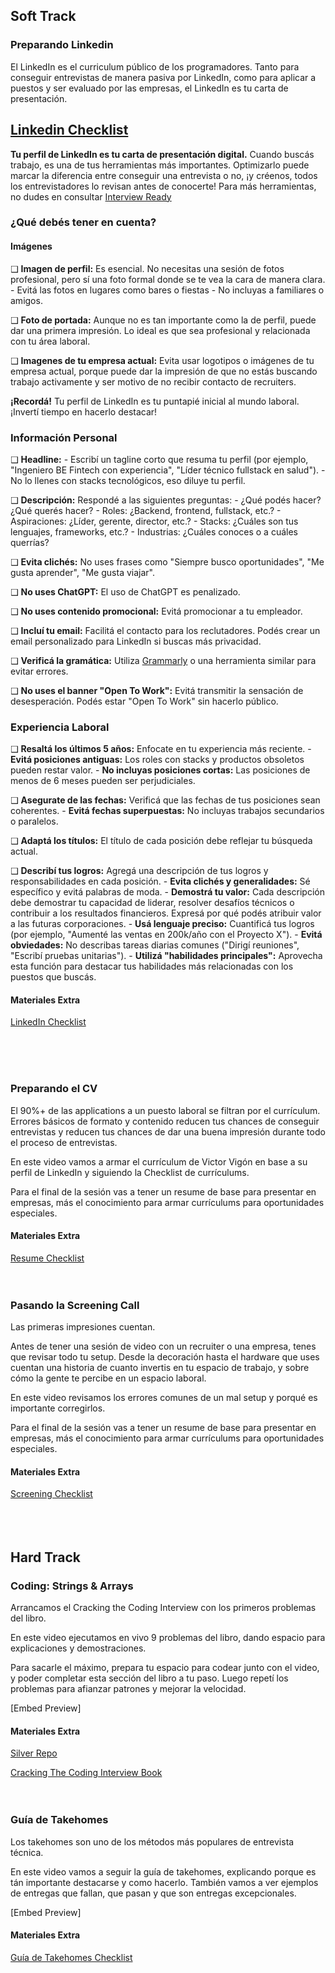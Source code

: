 ## Soft Track

### Preparando Linkedin

El LinkedIn es el curriculum público de los programadores. Tanto para conseguir entrevistas de manera pasiva por LinkedIn, como para aplicar a puestos y
ser evaluado por las empresas, el LinkedIn es tu carta de presentación.

## [Linkedin Checklist](https://silverdev.notion.site/LinkedIn-Checklist-0d76b9ab43084d7891cea7535c16c174)

**Tu perfil de LinkedIn es tu carta de presentación digital.** Cuando buscás trabajo, es una de tus herramientas más importantes. Optimizarlo puede marcar la diferencia entre conseguir una entrevista o no, ¡y créenos, todos los entrevistadores lo revisan antes de conocerte! Para más herramientas, no dudes en consultar [Interview Ready](https://ready.silver.dev/)

### ¿Qué debés tener en cuenta?

#### Imágenes

❑ **Imagen de perfil:** Es esencial. No necesitas una sesión de fotos profesional, pero sí una foto formal donde se te vea la cara de manera clara.
    - Evitá las fotos en lugares como bares o fiestas
    - No incluyas a familiares o amigos.

❑ **Foto de portada:** Aunque no es tan importante como la de perfil, puede dar una primera impresión. Lo ideal es que sea profesional y relacionada con tu área laboral.

❑ **Imagenes de tu empresa actual:** Evita usar logotipos o imágenes de tu empresa actual, porque puede dar la impresión de que no estás buscando trabajo activamente y ser 
motivo de no recibir contacto de recruiters.

**¡Recordá!** Tu perfil de LinkedIn es tu puntapié inicial al mundo laboral. ¡Invertí tiempo en hacerlo destacar!

### Información Personal

❑ **Headline:**
    - Escribí un tagline corto que resuma tu perfil (por ejemplo, "Ingeniero BE Fintech con experiencia", "Líder técnico fullstack en salud").
    - No lo llenes con stacks tecnológicos, eso diluye tu perfil.

❑ **Descripción:** Respondé a las siguientes preguntas:
    - ¿Qué podés hacer? ¿Qué querés hacer?
    - Roles: ¿Backend, frontend, fullstack, etc.?
    - Aspiraciones: ¿Líder, gerente, director, etc.?
    - Stacks: ¿Cuáles son tus lenguajes, frameworks, etc.?
    - Industrias: ¿Cuáles conoces o a cuáles querrías?

❑ **Evita clichés:** No uses frases como "Siempre busco oportunidades", "Me gusta aprender", "Me gusta viajar".

❑ **No uses ChatGPT:** El uso de ChatGPT es penalizado.

❑ **No uses contenido promocional:** Evitá promocionar a tu empleador.

❑ **Incluí tu email:** Facilitá el contacto para los reclutadores. Podés crear un email personalizado para LinkedIn si buscas más privacidad.

❑ **Verificá la gramática:** Utiliza [Grammarly](https://www.grammarly.com/?transaction_id=102980ac2f9deceec77ac7ddfb421f&affiliateNetwork=ho&affiliateID=133589) o una herramienta similar para evitar errores.

❑ **No uses el banner "Open To Work":** Evitá transmitir la sensación de desesperación. Podés estar "Open To Work" sin hacerlo público.

### Experiencia Laboral

❑ **Resaltá los últimos 5 años:** Enfocate en tu experiencia más reciente.
    - **Evitá posiciones antiguas:** Los roles con stacks y productos obsoletos pueden restar valor.
    - **No incluyas posiciones cortas:** Las posiciones de menos de 6 meses pueden ser perjudiciales.

❑ **Asegurate de las fechas:** Verificá que las fechas de tus posiciones sean coherentes.
    - **Evitá fechas superpuestas:** No incluyas trabajos secundarios o paralelos.

❑ **Adaptá los títulos:** El título de cada posición debe reflejar tu búsqueda actual.

❑ **Describí tus logros:** Agregá una descripción de tus logros y responsabilidades en cada posición.
    - **Evita clichés y generalidades:** Sé específico y evitá palabras de moda.
    - **Demostrá tu valor:** Cada descripción debe demostrar tu capacidad de liderar, resolver desafíos técnicos o contribuir a los resultados financieros. Expresá por qué podés atribuir valor a las futuras corporaciones.
     - **Usá lenguaje preciso:** Cuantificá tus logros (por ejemplo, "Aumenté las ventas en 200k/año con el Proyecto X").
    - **Evitá obviedades:** No describas tareas diarias comunes ("Dirigí reuniones", "Escribí pruebas unitarias").
     - **Utilizá "habilidades principales":** Aprovecha esta función para destacar tus habilidades más relacionadas con los puestos que buscás.

#### Materiales Extra

[LinkedIn Checklist](https://www.notion.so/silverdev/LinkedIn-Checklist-0d76b9ab43084d7891cea7535c16c174?pvs=25)



<br />
<br />
<br />

### Preparando el CV

El 90%+ de las applications a un puesto laboral se filtran por el currículum. Errores básicos de formato y contenido reducen tus chances de conseguir entrevistas
y reducen tus chances de dar una buena impresión durante todo el proceso de entrevistas.

En este video vamos a armar el currículum de Victor Vigón en base a su perfil de LinkedIn y siguiendo la Checklist de currículums.

Para el final de la sesión vas a tener un resume de base para presentar en empresas, más el conocimiento para armar currículums para oportunidades especiales.
<br />

#### Materiales Extra

[Resume Checklist](https://www.notion.so/silverdev/Resume-Checklist-2c694cb9ee3c4c4caf34b0eb16074705?pvs=26&qid=)
<br />
<br />
<br />

### Pasando la Screening Call

Las primeras impresiones cuentan.

Antes de tener una sesión de video con un recruiter o una empresa, tenes que revisar todo tu setup. Desde la decoración hasta el hardware que uses cuentan
una historia de cuanto invertis en tu espacio de trabajo, y sobre cómo la gente te percibe en un espacio laboral.

En este video revisamos los errores comunes de un mal setup y porqué es importante corregirlos.

Para el final de la sesión vas a tener un resume de base para presentar en empresas, más el conocimiento para armar currículums para oportunidades especiales.
<br />

#### Materiales Extra

[Screening Checklist](https://silverdev.notion.site/Screening-Call-Checklist-ca9be463053e4ebb925ea51d649dac44)
<br />
<br />
<br />
<br />

## Hard Track

### Coding: Strings & Arrays

Arrancamos el Cracking the Coding Interview con los primeros problemas del libro.

En este video ejecutamos en vivo 9 problemas del libro, dando espacio para explicaciones y demostraciones.

Para sacarle el máximo, prepara tu espacio para codear junto con el video, y poder completar esta sección del libro a tu paso.
Luego repetí los problemas para afianzar patrones y mejorar la velocidad.

[Embed Preview]

#### Materiales Extra

[Silver Repo](https://github.com/conanbatt/interview-practice/tree/main/coding-challenges/cracking-the-coding-interview)

[Cracking The Coding Interview Book](https://github.com/conanbatt/interview-practice/tree/main/coding-challenges/cracking-the-coding-interview/book)
<br />
<br />
<br />

### Guía de Takehomes

Los takehomes son uno de los métodos más populares de entrevista técnica.

En este video vamos a seguir la guía de takehomes, explicando porque es tán importante destacarse y como hacerlo. También vamos a ver ejemplos
de entregas que fallan, que pasan y que son entregas excepcionales.

[Embed Preview]

#### Materiales Extra

[Guía de Takehomes Checklist](https://www.notion.so/silverdev/Technical-take-homes-Guide-8dd1f932adbc4faa932027ed9cf4fe5d)
<br />
<br />
<br />

